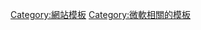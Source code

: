 {{Navbox
| name  = MSN services
| title = [[File:2015 MSN logo.svg|45px|art=MSN|link=MSN]]-{zh-cn:软件; zh-tw:軟體}-和服務
| image = 
| bodyclass = hlist
| titlestyle    = background:white;
| abovestyle = background:#eeeeee;color:white
| groupstyle = background:white;

| above = * {{icon|List}} {{tsl|en|List of services by MSN|MSN服務列表|<font color="white">MSN服務列表</font>}}
* {{icon|Category}} [[:category:MSN|分類]]
| group1 = 網站
| list1  =
* [[MSN]]
* [[MSN Games|MSN游戲]]

| group2 = 美國服務
| list2  =
* {{tsl|en|MSN Dial-up|MSN撥號}}

| group3 = 本地化服務
| list3 =
* {{tsl|en|MSN China|MSN中文網}}
* [[ninemsn]]

| group4 = 更改產品線
| list4  =
* [[Bing]]
* {{tsl|en|Bing Ads}}
*  [[Bing Maps]]
*  [[行事曆 (微軟服務)|行事曆]]
*  [[Windows Search|桌面搜索]]
*  [[MSN_Messenger_Service|Messenger]]
* [[Outlook.com]]
*  {{tsl|en|MSN Shopping|MSN購物|購物}}
*  [[MSN工具欄|工具欄]]
* [[Windows Live]]

| group5= 分拆出售
| list5  =
* [[Expedia (網站)|Expedia]]
* [[MSNBC]]
* {{tsl|en|NBCNews.com}}
* {{tsl|en|Sidewalk.com}}
* {{tsl|en|Slate (magazine)|Slate (雜志)|Slate}}

| group6 = 中止服務
| list6  =
* {{tsl|en|MSN Chat|MSN Chat|Chat}}
* {{tsl|en|MSN Companion|MSN Companion|Companion}}
* {{tsl|en|MSN Direct|MSN Direct|Direct}}
* [[Encarta|Encarta百科]]
* {{tsl|en|MSN Groups|MSN Groups|Groups}}
* {{tsl|en|MSN Music|MSN Music|Music}}
* {{tsl|en|MSN Soapbox|MSN Soapbox|Soapbox}}
* [[MSN Spaces|Spaces]]
* {{tsl|en|MSN QnA|MSN QnA|QnA}}
* [[MSN TV|TV]]
* {{tsl|en|MSN WiFi Hotspots|MSN WiFi Hotspots|WiFi Hotspots}}
* {{tsl|en|Xinmsn}}
* [[MSN|MSN旅遊]]


}}<noinclude>
{{Documentation|Template:Microsoft/doc}}

[[Category:網站模板]]
[[Category:微軟相關的模板]]
</noinclude>
